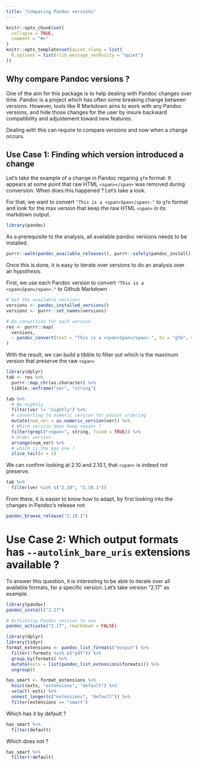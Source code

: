 ```yaml
---
title: "Comparing Pandoc versions"
---
```


```r
knitr::opts_chunk$set(
  collapse = TRUE,
  comment = "#>"
)
knitr::opts_template$set(quiet.rlang = list(
  R.options = list(rlib_message_verbosity = "quiet")
))
```

## Why compare Pandoc versions ? 

One of the aim for this package is to help dealing with Pandoc changes over time. Pandoc is a project which has often some breaking change between versions. However, tools like R Markdown aims to work with any Pandoc versions, and hide those changes for the user by insure backward compatibility and adjustement toward new features. 

Dealing with this can require to compare versions and now when a change occurs. 

## Use Case 1: Finding which version introduced a change

Let's take the example of a change in Pandoc regaring `gfm` format: It appears at some point that raw HTML `<span></span>` was removed during conversion. When does this happened ? Let's take a look. 

For that, we want to convert `"This is a <span>Span</span>."` to `gfm` format and look for the max version that keep the raw HTML `<span>` in its markdown output.

```r
library(pandoc)
```

As a prerequisite to the analysis, all available pandoc versions needs to be installed.

```r
purrr::walk(pandoc_available_releases(), purrr::safely(pandoc_install))
```

Once this is done, it is easy to iterate over versions to do an analysis over an hypothesis.

First, we use each Pandoc version to convert `"This is a <span>Span</span>."` to Github Markdown

```r
# Get the available versions
versions <- pandoc_installed_versions()
versions <- purrr::set_names(versions)

# Do conversion for each version
res <- purrr::map(
  versions, 
  ~ pandoc_convert(text = "This is a <span>Span</span>.", to = "gfm", version = .x)
)
```

With the result, we can build a tibble to filter out which is the maximum version that preserve the raw `<span>`

```r
library(dplyr)
tab <- res %>%
  purrr::map_chr(as.character) %>%
  tibble::enframe("ver", "string")

tab %>%
  # No nightly
  filter(ver != "nightly") %>%
  # converting to numeric version for easier ordering
  mutate(num_ver = as.numeric_version(ver)) %>%
  # Which version does keep <span> ?
  filter(grepl("<span>", string, fixed = TRUE)) %>%
  # Order version
  arrange(num_ver) %>%
  # which is the max one ? 
  slice_tail(n = 1)
```
We can confirm looking at 2.10 and 2.10.1, that `<span>` is indeed not preserve.

```r
tab %>%
  filter(ver %in% c("2.10", "2.10.1"))
```
From there, it is easier to know how to adapt, by first looking into the changes in Pandoc's release not 

```r
pandoc_browse_release("2.10.1")
```

# Use Case 2: Which output formats has `--autolink_bare_uris` extensions available ?

To answer this question, it is interesting to be able to iterate over all
available formats, for a specific version. Let's take version "2.17" as example. 

```r
library(pandoc)
pandoc_install("2.17")
```

```r
# Activating Pandoc version to use
pandoc_activate("2.17", rmarkdown = FALSE)

library(dplyr)
library(tidyr)
format_extensions <- pandoc_list_formats("output") %>%
  filter(!formats %in% c("pdf")) %>%
  group_by(formats) %>%
  mutate(exts = list(pandoc_list_extensions(formats))) %>%
  ungroup()

has_smart <- format_extensions %>%
  hoist(exts, "extensions", "default") %>%
  select(-exts) %>%
  unnest_longer(c("extensions", "default")) %>%
  filter(extensions == "smart")
```

Which has it by default ? 

```r
has_smart %>%
  filter(default)
```

Which does not ? 

```r
has_smart %>%
  filter(!default)
```

